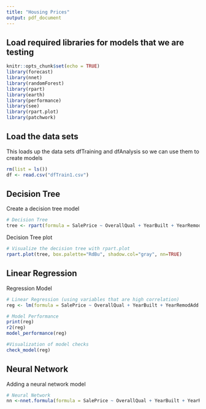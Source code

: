 ---
title: "Housing Prices"
output: pdf_document
---


## Load required libraries for models that we are testing
```{r setup, include=FALSE}
knitr::opts_chunk$set(echo = TRUE)
library(forecast)
library(nnet)
library(randomForest)
library(rpart)
library(earth)
library(performance)
library(see)
library(rpart.plot)
library(patchwork)
```

## Load the data sets

This loads up the data sets dfTraining and dfAnalysis so we can use them to create models
```{r loaddata, include=TRUE}
rm(list = ls())
df <- read.csv("dfTrain1.csv") 
```

## Decision Tree
Create a decision tree model
```{r dt, include=TRUE}
# Decision Tree
tree <- rpart(formula = SalePrice ~ OverallQual + YearBuilt + YearRemodAdd + TotalBsmtSF + GrLivArea + GarageCars + GarageArea + BsmtQual_Ex + KitchenQual_Ex, data = df, minsplit = 20, minbucket = 7,     xval = 10, maxdepth = 20, cp = 1e-05, usesurrogate = 0, surrogatestyle = 0)

```
Decision Tree plot
```{r dtp, include=TRUE}
# Visualize the decision tree with rpart.plot
rpart.plot(tree, box.palette="RdBu", shadow.col="gray", nn=TRUE)
```


## Linear Regression
Regression Model
```{r reg1, include=TRUE}
# Linear Regression (using variables that are high correlation)
reg <- lm(formula = SalePrice ~ OverallQual + YearBuilt + YearRemodAdd + TotalBsmtSF + GrLivArea + GarageCars + BsmtQual_Ex + KitchenQual_Ex, data = df)

# Model Performance
print(reg)
r2(reg)
model_performance(reg)

#Visualization of model checks
check_model(reg)
```

## Neural Network

Adding a neural network model

```{r nn, include=TRUE}
# Neural Network
nn <-nnet.formula(formula = SalePrice ~ OverallQual + YearBuilt + YearRemodAdd + TotalBsmtSF + GrLivArea + GarageCars + GarageArea + BsmtQual_Ex + KitchenQual_Ex, data = df, size = 10, linout = TRUE, rang = c(0.7), decay = 0.1, MaxNWts = 1000, maxit = 100)

```

